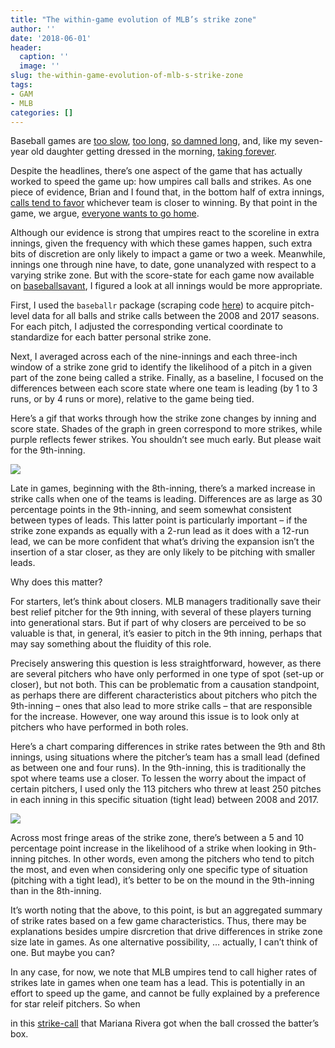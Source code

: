```yaml
---
title: "The within-game evolution of MLB’s strike zone"
author: ''
date: '2018-06-01'
header:
  caption: ''
  image: ''
slug: the-within-game-evolution-of-mlb-s-strike-zone
tags:
- GAM
- MLB
categories: []
---
```


Baseball games are [too slow](https://www.nytimes.com/2017/03/01/sports/baseball/baseballs-too-slow-heres-how-you-fix-it.html), [too long](https://slate.com/culture/2018/05/major-league-baseball-games-are-too-long-heres-how-to-make-them-longer.html), [so damned long](https://www.sbnation.com/a/mlb-2017-season-preview/game-length), and, like my seven-year old daughter getting dressed in the morning, [taking forever](https://fivethirtyeight.com/features/baseballs-biggest-games-are-taking-forever/).

Despite the headlines, there's one aspect of the game that has actually worked to speed the game up: how umpires call balls and strikes. As one piece of evidence, Brian and I found that, in the bottom half of extra innings, [calls tend to favor](https://papers.ssrn.com/sol3/papers.cfm?abstract_id=3129084) whichever team is closer to winning. By that point in the game, we argue, [everyone wants to go home](https://fivethirtyeight.com/features/everyone-wants-to-go-home-during-extra-innings-maybe-even-the-umps/). 

Although our evidence is strong that umpires react to the scoreline in extra innings, given the frequency with which these games happen, such extra bits of discretion are only likely to impact a game or two a week. Meanwhile, innings one through nine have, to date, gone unanalyzed with respect to a varying strike zone. But with the score-state for each game now available on [baseballsavant](https://baseballsavant.mlb.com/), I figured a look at all innings would be more appropriate.

First, I used the `baseballr` package (scraping code [here](https://github.com/statsbylopez/mlb-shirking/blob/master/Code/scraping.R)) to acquire pitch-level data for all balls and strike calls between the 2008 and 2017 seasons. For each pitch, I adjusted the corresponding vertical coordinate to standardize for each batter personal strike zone.  

Next, I averaged across each of the nine-innings and each three-inch window of a strike zone grid to identify the likelihood of a pitch in a given part of the zone being called a strike. Finally, as a baseline, I focused on the differences between each score state where one team is leading (by 1 to 3 runs, or by 4 runs or more), relative to the game being tied.

Here's a gif that works through how the strike zone changes by inning and score state. Shades of the graph in green correspond to more strikes, while purple reflects fewer strikes. You shouldn't see much early. But please wait for the 9th-inning.

![](/img/output_inning.gif)

Late in games, beginning with the 8th-inning, there's a marked increase in strike calls when one of the teams is leading. Differences are as large as 30 percentage points in the 9th-inning, and seem somewhat consistent between types of leads. This latter point is particularly important -- if the strike zone expands as equally with a 2-run lead as it does with a 12-run lead, we can be more confident that what's driving the expansion isn't the insertion of a star closer, as they are only likely to be pitching with smaller leads. 

Why does this matter? 

For starters, let's think about closers. MLB managers traditionally save their best relief pitcher for the 9th inning, with several of these players turning into generational stars. But if part of why closers are perceived to be so valuable is that, in general, it's easier to pitch in the 9th inning, perhaps that may say something about the fluidity of this role.

Precisely answering this question is less straightforward, however, as there are several pitchers who have only performed in one type of spot (set-up or closer), but not both. This can be problematic from a causation standpoint, as perhaps there are different characteristics about pitchers who pitch the 9th-inning -- ones that also lead to more strike calls -- that are responsible for the increase. However, one way around this issue is to look only at pitchers who have performed in both roles. 

Here's a chart comparing differences in strike rates between the 9th and 8th innings, using situations where the pitcher's team has a small lead (defined as between one and four runs). In the 9th-inning, this is traditionally the spot where teams use a closer. To lessen the worry about the impact of certain pitchers, I used only the 113 pitchers who threw at least 250 pitches in each inning in this specific situation (tight lead) between 2008 and 2017.


![](/img/output_98.png)

Across most fringe areas of the strike zone, there's between a 5 and 10 percentage point increase in the likelihood of a strike when looking in 9th-inning pitches. In other words, even among the pitchers who tend to pitch the most, and even when considering only one specific type of situation (pitching with a tight lead), it's better to be on the mound in the 9th-inning than in the 8th-inning. 

It's worth noting that the above, to this point, is but an aggregated summary of strike rates based on a few game characteristics. Thus, there may be explanations besides umpire disrcretion that drive differences in strike zone size late in games. As one alternative possibility, ... actually, I can't think of one. But maybe you can? 

In any case, for now, we note that MLB umpires tend to call higher rates of strikes late in games when one team has a lead. This is potentially in an effort to speed up the game, and cannot be fully explained by a preference for star releif pitchers. So when 

in this [strike-call](https://thebiglead.com/2013/05/15/mariano-rivera-gets-quite-a-generous-strike-zone/) that Mariana Rivera got when the ball crossed the batter's box.  

